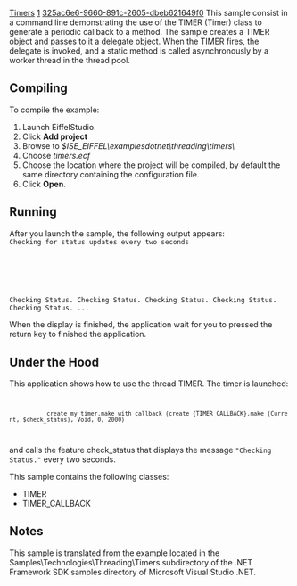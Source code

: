 [[Property:title|Timers]]
[[Property:weight|1]]
[[Property:uuid|325ac6e6-9660-891c-2605-dbeb621649f0]]
This sample consist in a command line demonstrating the use of the <eiffel>TIMER</eiffel> (Timer) class to generate a periodic callback to a method. The sample creates a <eiffel>TIMER</eiffel> object and passes to it a delegate object. When the <eiffel>TIMER</eiffel> fires, the delegate is invoked, and a static method is called asynchronously by a worker thread in the thread pool. 

==Compiling==

To compile the example:   
# Launch EiffelStudio.
# Click '''Add project'''
# Browse to ''$ISE_EIFFEL\examplesdotnet\threading\timers\''
# Choose ''timers.ecf''
# Choose the location where the project will be compiled, by default the same directory containing the configuration file.
# Click '''Open'''.


==Running==

After you launch the sample, the following output appears: 
<code>
Checking for status updates every two seconds
     <Hit Enter to terminate the sample>
Checking Status.
Checking Status.
Checking Status.
Checking Status.
Checking Status.
...
</code>

When the display is finished, the application wait for you to pressed the return key to finished the application.

==Under the Hood==

This application shows how to use the thread <eiffel>TIMER</eiffel>. The timer is launched:
<code>
            create my_timer.make_with_callback (create {TIMER_CALLBACK}.make (Current, $check_status), Void, 0, 2000)
</code>
and calls the feature <eiffel>check_status</eiffel> that displays the message <code>"Checking Status."</code> every two seconds. 

This sample contains the following classes: 
*  <eiffel>TIMER</eiffel> 
*  <eiffel>TIMER_CALLBACK</eiffel> 

==Notes==

This sample is translated from the example located in the Samples\Technologies\Threading\Timers subdirectory of the .NET Framework SDK samples directory of Microsoft Visual Studio .NET.




